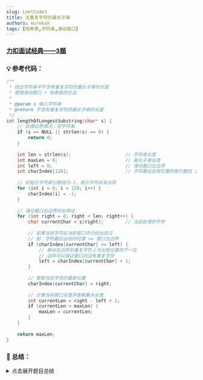```yaml
---
slug: LeetCode3
title: 无重复字符的最长子串
authors: eurekaX
tags: [哈希表,字符串,滑动窗口]
---
```



### <B2>[力扣面试经典——3题](https://leetcode.cn/problems/longest-substring-without-repeating-characters/description/?envType=study-plan-v2&envId=top-interview-150 "力扣")</B2>

<!-- truncate -->


### 💡 参考代码：

```c
/**
 * 找出字符串中不含有重复字符的最长子串的长度
 * 使用滑动窗口 + 哈希表的方法
 * 
 * @param s 输入字符串
 * @return 不含有重复字符的最长子串的长度
 */
int lengthOfLongestSubstring(char* s) {
    // 处理边界情况：空字符串
    if (s == NULL || strlen(s) == 0) {
        return 0;
    }
    
    int len = strlen(s);                    // 字符串长度
    int maxLen = 0;                         // 最长子串长度
    int left = 0;                           // 滑动窗口左边界
    int charIndex[128];                     // 字符最后出现位置的索引数组（ASCII码范围）
    
    // 初始化字符索引数组为-1，表示字符尚未出现
    for (int i = 0; i < 128; i++) {
        charIndex[i] = -1;
    }
    
    // 滑动窗口右边界向右移动
    for (int right = 0; right < len; right++) {
        char currentChar = s[right];        // 当前处理的字符
        
        // 如果当前字符在当前窗口中已经出现过
        // 即：字符最后出现的位置 >= 窗口左边界
        if (charIndex[currentChar] >= left) {
            // 移动左边界到重复字符上次出现位置的下一位
            // 这样可以保证窗口内没有重复字符
            left = charIndex[currentChar] + 1;
        }
        
        // 更新当前字符的最新位置
        charIndex[currentChar] = right;
        
        // 计算当前窗口长度并更新最大长度
        int currentLen = right - left + 1;
        if (currentLen > maxLen) {
            maxLen = currentLen;
        }
    }
    
    return maxLen;
}
```

### 📖 总结：

<details>
<summary>点击展开题目总结</summary>

## 🤔 无重复字符的最长子串

---

## 1️⃣ 题目核心信息

🎯 **功能描述**：给定一个字符串，找出其中不含有重复字符的最长子串的长度

📥 **输入输出**：
- **输入**：`char* s` - 输入字符串
- **输出**：返回不含有重复字符的最长子串的长度（整数）

---

## 2️⃣ 实现原理

💡 **核心思路**：使用滑动窗口算法配合哈希表记录字符最后出现位置，动态维护一个无重复字符的窗口

📋 **实现步骤**：
1. 初始化滑动窗口左右边界和字符索引数组
2. 遍历字符串，将右边界逐步右移
3. 对于每个字符，检查是否在当前窗口内已经出现过
4. 如果出现重复，则移动左边界至重复字符上次出现位置的下一位
5. 持续更新最大长度

---

## 3️⃣ 关键点解析

### 🎯 代码技巧
- **滑动窗口优化**：通过记录字符最后出现位置，直接跳转左边界，避免逐步移动
- **ASCII索引数组**：使用固定大小数组代替哈希表，提高访问效率
- **边界处理**：通过比较字符位置与窗口左边界判断是否在当前窗口内重复

## 4️⃣ 使用场景

### ✅ 适用情况：
- 查找满足特定条件的连续子序列
- 需要维护窗口内元素唯一性的场景
- 字符串模式匹配问题

### ⚠️ 前提条件：
- 输入为ASCII字符字符串
- 需要连续子串而非子序列

## 5️⃣ 复杂度分析

- ⏱️ 时间复杂度：O(n)，其中n是字符串长度，每个字符最多被访问两次
- 💾 空间复杂度：O(1)，使用固定大小的字符索引数组(128个ASCII字符)

## 6️⃣ 注意事项

### 🚩 边界情况：
- 空字符串或NULL指针
- 单字符字符串
- 全部字符相同或全部不同

### 💥 易错点：
- 判断字符是否在当前窗口内重复的条件错误
- 左边界移动位置计算错误
- 忘记初始化字符索引数组

## 7️⃣ 补充说明

以示例1为例：`s = "abcabcbb"`

---
## 📋 示例输入参数

- `s = "abcabcbb"` (长度为8)
- 目标：找出不含有重复字符的最长子串的长度

---

## 🔧 初始化阶段

```c
len = 8
maxLen = 0
left = 0
charIndex[128] = {-1, -1, ..., -1}  // 全部初始化为-1
```
## 🔄 遍历过程详解

**第1步**：right = 0, currentChar = 'a'
- 字符 'a' 的ASCII值为97
- `charIndex[97] = -1 < left(0)` // 字符'a'未在当前窗口出现过
- 更新 `charIndex[97] = 0`
- 当前窗口: "a", 长度 = 0 - 0 + 1 = 1
- `maxLen = max(0, 1) = 1`

**第2步**：right = 1, currentChar = 'b'
- 字符 'b' 的ASCII值为98
- `charIndex[98] = -1 < left(0)` // 字符'b'未在当前窗口出现过
- 更新 `charIndex[98] = 1`
- 当前窗口: "ab", 长度 = 1 - 0 + 1 = 2
- `maxLen = max(1, 2) = 2`

**第3步**：right = 2, currentChar = 'c'
- 字符 'c' 的ASCII值为99
- `charIndex[99] = -1 < left(0)` // 字符'c'未在当前窗口出现过
- 更新 `charIndex[99] = 2`
- 当前窗口: "abc", 长度 = 2 - 0 + 1 = 3
- `maxLen = max(2, 3) = 3`

**第4步**：right = 3, currentChar = 'a'
- 字符 'a' 的ASCII值为97
- `charIndex[97] = 0 >= left(0)` // 字符'a'在当前窗口出现过！
- 移动左边界: `left = charIndex[97] + 1 = 0 + 1 = 1`
- 更新 `charIndex[97] = 3`
- 当前窗口: "bca", 长度 = 3 - 1 + 1 = 3
- `maxLen = max(3, 3) = 3` (保持不变)

**第5步**：right = 4, currentChar = 'b'
- 字符 'b' 的ASCII值为98
- `charIndex[98] = 1 >= left(1)` // 字符'b'在当前窗口出现过！
- 移动左边界: `left = charIndex[98] + 1 = 1 + 1 = 2`
- 更新 `charIndex[98] = 4`
- 当前窗口: "cab", 长度 = 4 - 2 + 1 = 3
- `maxLen = max(3, 3) = 3` (保持不变)

**第6步**：right = 5, currentChar = 'c'
- 字符 'c' 的ASCII值为99
- `charIndex[99] = 2 >= left(2)` // 字符'c'在当前窗口出现过！
- 移动左边界: `left = charIndex[99] + 1 = 2 + 1 = 3`
- 更新 `charIndex[99] = 5`
- 当前窗口: "abc", 长度 = 5 - 3 + 1 = 3
- `maxLen = max(3, 3) = 3` (保持不变)

**第7步**：right = 6, currentChar = 'b'
- 字符 'b' 的ASCII值为98
- `charIndex[98] = 4 >= left(3)` // 字符'b'在当前窗口出现过！
- 移动左边界: `left = charIndex[98] + 1 = 4 + 1 = 5`
- 更新 `charIndex[98] = 6`
- 当前窗口: "cb", 长度 = 6 - 5 + 1 = 2
- `maxLen = max(3, 2) = 3` (保持不变)

**第8步**：right = 7, currentChar = 'b'
- 字符 'b' 的ASCII值为98
- `charIndex[98] = 6 >= left(5)` // 字符'b'在当前窗口出现过！
- 移动左边界: `left = charIndex[98] + 1 = 6 + 1 = 7`
- 更新 `charIndex[98] = 7`
- 当前窗口: "b", 长度 = 7 - 7 + 1 = 1
- `maxLen = max(3, 1) = 3` (保持不变)

## ✅ 最终结果

函数返回 `maxLen = 3`

这与题目期望一致：最长无重复字符子串是"abc"，长度为3。

</details>
